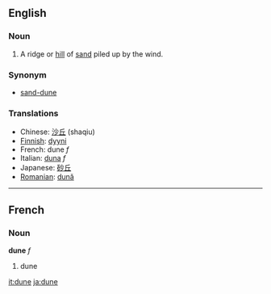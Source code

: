 ==English==
===Noun===

#A ridge or [[hill]] of [[sand]] piled up by the wind.

===Synonym===
*[[sand-dune]]

===Translations===
*Chinese: [[沙丘]] (shaqiu)
*[[Finnish]]: [[dyyni]]
*French: dune ''f''
*Italian: [[duna]] ''f''
*Japanese: [[砂丘]]
*[[Romanian]]: [[dună]]

----

==French==
===Noun===
'''dune''' ''f''

# dune

[[it:dune]]
[[ja:dune]]